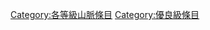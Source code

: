 {{catmore1|[[Wikipedia:山脉专题|Wikipedia:山脉专题]]}}
{{Articles by Quality|topic=山脉|project=山脉|format=TOC}}
{{emptycat}}

[[Category:各等級山脈條目|Category:各等級山脈條目]]
[[Category:優良級條目|Category:優良級條目]]